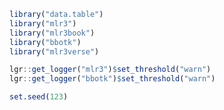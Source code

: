 ```r
library("data.table")
library("mlr3")
library("mlr3book")
library("bbotk")
library("mlr3verse")

lgr::get_logger("mlr3")$set_threshold("warn")
lgr::get_logger("bbotk")$set_threshold("warn")

set.seed(123)
```
